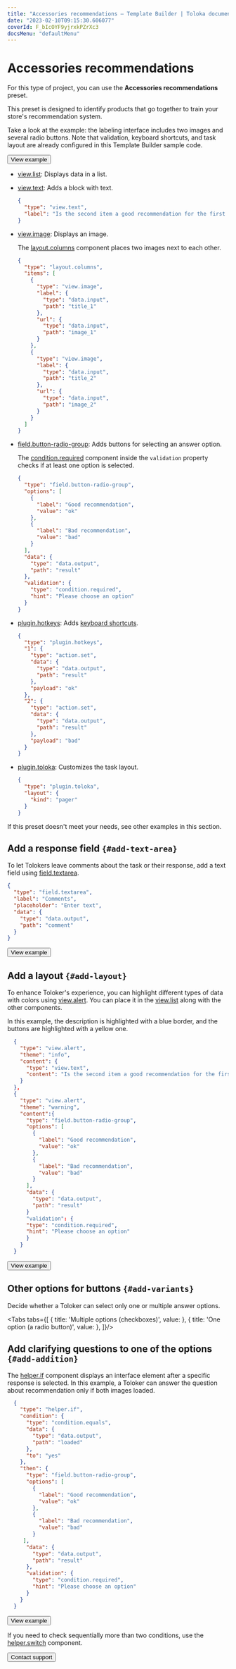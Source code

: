 ```yaml
---
title: "Accessories recommendations — Template Builder | Toloka documentation"
date: "2023-02-10T09:15:30.606077"
coverId: F_bIcOYF9yjrxkPZrXc3
docsMenu: "defaultMenu"
---
```



# Accessories recommendations

For this type of project, you can use the **Accessories recommendations** preset.

This preset is designed to identify products that go together to train your store's recommendation system.

Take a look at the example: the labeling interface includes two images and several radio buttons. Note that validation, keyboard shortcuts, and task layout are already configured in this Template Builder sample code.

<Button themeColor="light" view="default" size="l" type="link" url="https://ya.cc/t/T69IKTGm3ttCb6">View example</Button>

<Cut title="Components used in the example">

- [view.list](/docs/template-builder/reference/view.list): Displays data in a list.

- [view.text](/docs/template-builder/reference/view.text): Adds a block with text.

  <Cut title="Show code">

  ```json
  {
    "type": "view.text",
    "label": "Is the second item a good recommendation for the first one?"
  }
  ```

  </Cut>

- [view.image](/docs/template-builder/reference/view.image): Displays an image.

  The [layout.columns](/docs/template-builder/reference/layout.columns) component places two images next to each other.

  <Cut title="Show code">

  ```json
  {
    "type": "layout.columns",
    "items": [
      {
        "type": "view.image",
        "label": {
          "type": "data.input",
          "path": "title_1"
        },
        "url": {
          "type": "data.input",
          "path": "image_1"
        }
      },
      {
        "type": "view.image",
        "label": {
          "type": "data.input",
          "path": "title_2"
        },
        "url": {
          "type": "data.input",
          "path": "image_2"
        }
      }
    ]
  }
  ```

  </Cut>

- [field.button-radio-group](/docs/template-builder/reference/field.button-radio-group): Adds buttons for selecting an answer option.

  The [condition.required](/docs/template-builder/reference/condition.required) component inside the `validation` property checks if at least one option is selected.

  <Cut title="Show code">

  ```json
  {
    "type": "field.button-radio-group",
    "options": [
      {
        "label": "Good recommendation",
        "value": "ok"
      },
      {
        "label": "Bad recommendation",
        "value": "bad"
      }
    ],
    "data": {
      "type": "data.output",
      "path": "result"
    },
    "validation": {
      "type": "condition.required",
      "hint": "Please choose an option"
    }
  }
  ```

  </Cut>

- [plugin.hotkeys](/docs/template-builder/reference/plugin.hotkeys): Adds [keyboard shortcuts](/docs/template-builder/best-practices/hotkeys).

  <Cut title="Show code">

  ```json
  {
    "type": "plugin.hotkeys",
    "1": {
      "type": "action.set",
      "data": {
        "type": "data.output",
        "path": "result"
      },
      "payload": "ok"
    },
    "2": {
      "type": "action.set",
      "data": {
        "type": "data.output",
        "path": "result"
      },
      "payload": "bad"
    }
  }
  ```

  </Cut>

- [plugin.toloka](/docs/template-builder/reference/plugin.toloka): Customizes the task layout.

  <Cut title="Show code">

  ```json
  {
    "type": "plugin.toloka",
    "layout": {
      "kind": "pager"
    }
  }
  ```

  </Cut>

</Cut>

<TolokaTbSourceAddMedia/>

If this preset doesn't meet your needs, see other examples in this section.

## Add a response field `{#add-text-area}`

To let Tolokers leave comments about the task or their response, add a text field using [field.textarea](/docs/template-builder/reference/field.textarea).

<Cut title="Show code">

```json
{
  "type": "field.textarea",
  "label": "Comments",
  "placeholder": "Enter text",
  "data": {
    "type": "data.output",
    "path": "comment"
  }
}
```

</Cut>

<Button themeColor="light" view="default" size="l" type="link" url="https://ya.cc/t/BwwhqS_j3ttCd3">View example</Button>

## Add a layout `{#add-layout}`

To enhance Toloker's experience, you can highlight different types of data with colors using [view.alert](/docs/template-builder/reference/view.alert). You can place it in the [view.list](/docs/template-builder/reference/view.list) along with the other components.

In this example, the description is highlighted with a blue border, and the buttons are highlighted with a yellow one.

<Cut title="Show code">

```json
  {
    "type": "view.alert",
    "theme": "info",
    "content": {
      "type": "view.text",
      "content": "Is the second item a good recommendation for the first one?"
    }
  },
  {
    "type": "view.alert",
    "theme": "warning",
    "content":{
      "type": "field.button-radio-group",
      "options": [
        {
          "label": "Good recommendation",
          "value": "ok"
        },
        {
          "label": "Bad recommendation",
          "value": "bad"
        }
      ],
      "data": {
        "type": "data.output",
        "path": "result"
      }
      "validation": {
      "type": "condition.required",
      "hint": "Please choose an option"
      }
    }
  }
  ```

</Cut>

<Button themeColor="light" view="default" size="l" type="link" url="https://ya.cc/t/gJi3meiN3ttCeM">View example</Button>

## Other options for buttons `{#add-variants}`

Decide whether a Toloker can select only one or multiple answer options.

<Tabs tabs={[
  { title: 'Multiple options (checkboxes)', value: <AccessoriesRecommendationsList1/> },
  { title: 'One option (a radio button)', value: <AccessoriesRecommendationsList2/> },
]}/>

## Add clarifying questions to one of the options `{#add-addition}`

The [helper.if](/docs/template-builder/reference/helper.if) component displays an interface element after a specific response is selected. In this example, a Toloker can answer the question about recommendation only if both images loaded.

  <Cut title="Show code">

```json
  {
    "type": "helper.if",
    "condition": {
      "type": "condition.equals",
      "data": {
        "type": "data.output",
        "path": "loaded"
      },
      "to": "yes"
    },
    "then": {
      "type": "field.button-radio-group",
      "options": [
        {
          "label": "Good recommendation",
          "value": "ok"
        },
        {
          "label": "Bad recommendation",
          "value": "bad"
        }
     ],
      "data": {
        "type": "data.output",
        "path": "result"
      },
      "validation": {
        "type": "condition.required",
        "hint": "Please choose an option"
      }
    }
  }
```

</Cut>

<Button themeColor="light" view="default" size="l" type="link" url="https://ya.cc/t/GwLZZIth3ttCj2">View example</Button>

If you need to check sequentially more than two conditions, use the [helper.switch](/docs/template-builder/reference/helper.switch) component.

<Button themeColor="light" view="default" size="l" type="link" url="/docs/guide/troubleshooting/support?form-source=template-builder-templates-accessories-recommendations">Contact support</Button>
